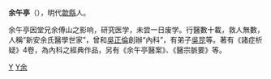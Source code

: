 '''余午亭'''（{{bd|?||?||}}），明代[[歙縣|歙縣]]人。

余午亭因堂兄余傅山之影响，研究医学，未尝一日废学。行醫數十載，救人無數，人稱“新安余氏醫學世家”，曾和[[吳正倫|吳正倫]]創辦“內科”，有弟子[[吳昆_(明朝)|吳昆]]等。著有《諸症析疑》4卷，為內科之經典作品，另有《余午亭醫案》、《醫宗脈要》等。

[[Category:明朝醫學家|Y]]
[[Category:歙縣人|Y余]]